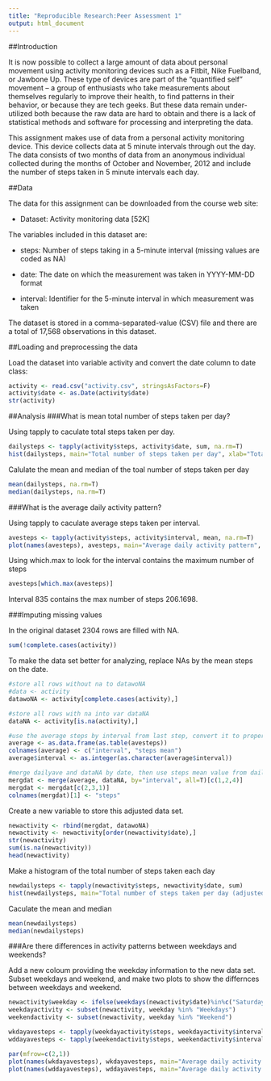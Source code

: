 ```yaml
---
title: "Reproducible Research:Peer Assessment 1"
output: html_document
---
```


##Introduction

It is now possible to collect a large amount of data about personal movement using activity monitoring devices such as a Fitbit, Nike Fuelband, or Jawbone Up. These type of devices are part of the “quantified self” movement – a group of enthusiasts who take measurements about themselves regularly to improve their health, to find patterns in their behavior, or because they are tech geeks. But these data remain under-utilized both because the raw data are hard to obtain and there is a lack of statistical methods and software for processing and interpreting the data.

This assignment makes use of data from a personal activity monitoring device. This device collects data at 5 minute intervals through out the day. The data consists of two months of data from an anonymous individual collected during the months of October and November, 2012 and include the number of steps taken in 5 minute intervals each day.

##Data

The data for this assignment can be downloaded from the course web site:

- Dataset: Activity monitoring data [52K]

The variables included in this dataset are:

- steps: Number of steps taking in a 5-minute interval (missing values are coded as NA)

- date: The date on which the measurement was taken in YYYY-MM-DD format

- interval: Identifier for the 5-minute interval in which measurement was taken

The dataset is stored in a comma-separated-value (CSV) file and there are a total of 17,568 observations in this dataset.

##Loading and preprocessing the data

Load the dataset into variable activity and convert the date column to date class:
```r
activity <- read.csv("activity.csv", stringsAsFactors=F)
activity$date <- as.Date(activity$date)
str(activity)
```

##Analysis
###What is mean total number of steps taken per day?

Using tapply to caculate total steps taken per day.
```r
dailysteps <- tapply(activity$steps, activity$date, sum, na.rm=T)
hist(dailysteps, main="Total number of steps taken per day", xlab="Total steps taken per day", col="red", breaks=15)
```

Calulate the mean and median of the toal number of steps taken per day
```r
mean(dailysteps, na.rm=T)
median(dailysteps, na.rm=T)
```

###What is the average daily activity pattern?

Using tapply to caculate average steps taken per interval.
```r
avesteps <- tapply(activity$steps, activity$interval, mean, na.rm=T)
plot(names(avesteps), avesteps, main="Average daily activity pattern", xlab="Interval", ylab="Average Steps", type="l")
```

Using which.max to look for the interval contains the maximum number of steps
```r
avesteps[which.max(avesteps)]
```

Interval 835 contains the max number of steps 206.1698.

###Imputing missing values

In the original dataset 2304 rows are filled with NA.
```r
sum(!complete.cases(activity))
```

To make the data set better for analyzing, replace NAs by the mean steps on the date.
```r

#store all rows without na to datawoNA
#data <- activity
datawoNA <- activity[complete.cases(activity),]

#store all rows with na into var dataNA
dataNA <- activity[is.na(activity),]

#use the average steps by interval from last step, convert it to proper format and give proper colnames to it
average <- as.data.frame(as.table(avesteps))
colnames(average) <- c("interval", "steps mean")
average$interval <- as.integer(as.character(average$interval))

#merge dailyave and dataNA by date, then use steps mean value from dailyave instead of nas from dataNA and rename the columns
mergdat <- merge(average, dataNA, by="interval", all=T)[c(1,2,4)]
mergdat <- mergdat[c(2,3,1)]
colnames(mergdat)[1] <- "steps"
```

Create a new variable to store this adjusted data set.
```r
newactivity <- rbind(mergdat, datawoNA)
newactivity <- newactivity[order(newactivity$date),]
str(newactivity)
sum(is.na(newactivity))
head(newactivity)
```

Make a histogram of the total number of steps taken each day
```r
newdailysteps <- tapply(newactivity$steps, newactivity$date, sum)
hist(newdailysteps, main="Total number of steps taken per day (adjusted)", xlab="Total steps taken per day (adjusted)", col="red", breaks=15)
```

Caculate the mean and median 
```r
mean(newdailysteps)
median(newdailysteps)
```

###Are there differences in activity patterns between weekdays and weekends?

Add a new coloum providing the weekday information to the new data set.
Subset weekdays and weekend, and make two plots to show the differnces between weekdays and weekend.
```r
newactivity$weekday <- ifelse(weekdays(newactivity$date)%in%c("Saturday","Sunday"), "Weekend", "Weekdays")
weekdayactivity <- subset(newactivity, weekday %in% "Weekdays")
weekendactivity <- subset(newactivity, weekday %in% "Weekend")

wkdayavesteps <- tapply(weekdayactivity$steps, weekdayactivity$interval, mean, na.rm=T)
wddayavesteps <- tapply(weekendactivity$steps, weekendactivity$interval, mean, na.rm=T)

par(mfrow=c(2,1))
plot(names(wkdayavesteps), wkdayavesteps, main="Average daily activity pattern in weekdays", xlab="Interval", ylab="Average Steps", type="l")
plot(names(wddayavesteps), wddayavesteps, main="Average daily activity pattern in weekend", xlab="Interval", ylab="Average Steps", type="l")

```
